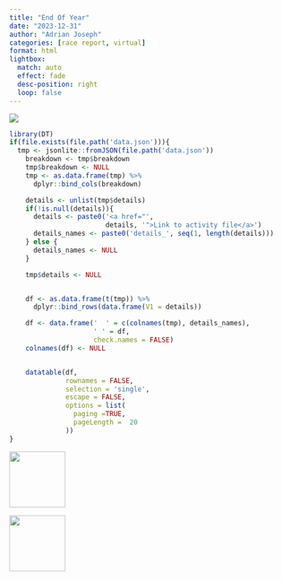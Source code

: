 ```yaml
---
title: "End Of Year"
date: "2023-12-31"
author: "Adrian Joseph"
categories: [race report, virtual]
format: html
lightbox:
  match: auto
  effect: fade
  desc-position: right
  loop: false
---
```

![](https://storage.googleapis.com/blogs_josa/sport/2023-12-31_END_OF_YEAR/img/img_1208.png)

```r
library(DT)
if(file.exists(file.path('data.json'))){
  tmp <- jsonlite::fromJSON(file.path('data.json'))
    breakdown <- tmp$breakdown
    tmp$breakdown <- NULL
    tmp <- as.data.frame(tmp) %>%
      dplyr::bind_cols(breakdown)

    details <- unlist(tmp$details)
    if(!is.null(details)){
      details <- paste0('<a href="',
                        details, '">Link to activity file</a>')
      details_names <- paste0('details_', seq(1, length(details)))
    } else {
      details_names <- NULL
    }

    tmp$details <- NULL


    df <- as.data.frame(t(tmp)) %>%
      dplyr::bind_rows(data.frame(V1 = details))

    df <- data.frame('  ' = c(colnames(tmp), details_names),
                     ' ' = df,
                     check.names = FALSE)
    colnames(df) <- NULL


    datatable(df,
              rownames = FALSE,
              selection = 'single',
              escape = FALSE,
              options = list(
                paging =TRUE,
                pageLength =  20
              ))
}
```





::: {layout-ncol=4}
![](https://storage.googleapis.com/blogs_josa/sport/2023-12-31_END_OF_YEAR/img/img_1208.png){ width="100" group="hi" }

![](https://storage.googleapis.com/blogs_josa/sport/2023-12-31_END_OF_YEAR/img/img_1209.png){ width="100" group="hi" }


:::
